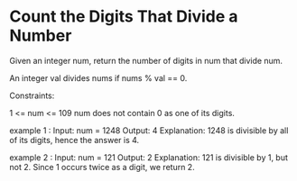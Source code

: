 # Count the Digits That Divide a Number

Given an integer num, return the number of digits in num that divide num.

An integer val divides nums if nums % val == 0.

Constraints:

1 <= num <= 109
num does not contain 0 as one of its digits.

example 1 :
Input: num = 1248
Output: 4
Explanation: 1248 is divisible by all of its digits, hence the answer is 4.

example 2 :
Input: num = 121
Output: 2
Explanation: 121 is divisible by 1, but not 2. Since 1 occurs twice as a digit, we return 2.

